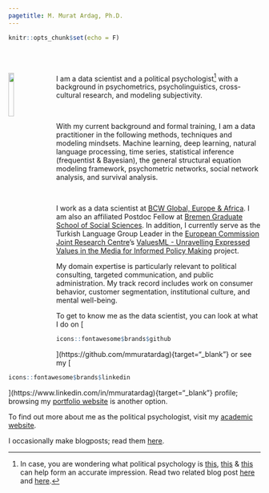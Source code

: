 ---
pagetitle: M. Murat Ardag, Ph.D.
---

```{r setup, include=F}
knitr::opts_chunk$set(echo = F)
```

<br>
<br>

<img src="ws_img/mma_c_gp.jpg" style="width:15%; margin-right: 20px" align="left">

<div>
I am a data scientist and a political psychologist[^1] with a background in psychometrics, psycholinguistics, cross-cultural research, and modeling subjectivity.
</div>

<br>

<div>
With my current background and formal training, I am a data practitioner in the following methods, techniques and modeling mindsets. Machine learning, deep learning, natural language processing, time series, statistical inference (frequentist & Bayesian), the general structural equation modeling framework, psychometric networks, social network analysis, and survival analysis.
</div>

<br>

<div>
I work as a data scientist at [BCW Global, Europe & Africa](https://www.bcw-global.com/){target="_blank"}. I am also an affiliated Postdoc Fellow at [Bremen Graduate School of Social Sciences](https://www.bigsss-bremen.de/){target="_blank"}. In addition, I currently serve as the Turkish Language Group Leader in the [European Commission Joint Research Centre](https://joint-research-centre.ec.europa.eu/index_en){target="_blank"}’s [ValuesML - Unravelling Expressed Values in the Media for Informed Policy Making](https://knowledge4policy.ec.europa.eu/projects-activities/valuesml-unravelling-expressed-values-media-informed-policy-making_en){target="_blank"} project.
</div>

<div>
My domain expertise is particularly relevant to political consulting, targeted  communication, and public administration. My track record includes work on consumer behavior, customer segmentation, institutional culture, and mental well-being.
</div>

<div>
To get to know me as the data scientist, you can look at what I do on [
```{r}
icons::fontawesome$brands$github
```
](https://github.com/mmuratardag){target="_blank"} or see my [
```{r}
icons::fontawesome$brands$linkedin
```
](https://www.linkedin.com/in/mmuratardag){target="_blank"} profile; browsing my [portfolio website](https://mmuratardag.github.io/portfolio_website/) is another option.
</div>

<div>
To find out more about me as the political psychologist, visit my [academic website](https://mmuratardag.github.io/academic_website).
</div>

<div>
I occasionally make blogposts; read them [here](https://mmuratardag.github.io/blog_posts).
</div>

[^1]: In case, you are wondering what political psychology is [this](https://pprg.stanford.edu/what-political-psychology){target="_blank"}, [this](https://en.wikipedia.org/wiki/Political_psychology){target="_blank"} & [this](https://ispp.org){target="_blank"} can help form an accurate impression. Read two related blog post [here](https://mmuratardag.github.io/blog_posts/blog_2022_04_23.html) and [here](https://mmuratardag.github.io/blog_posts/blog_2022_06_15.html).